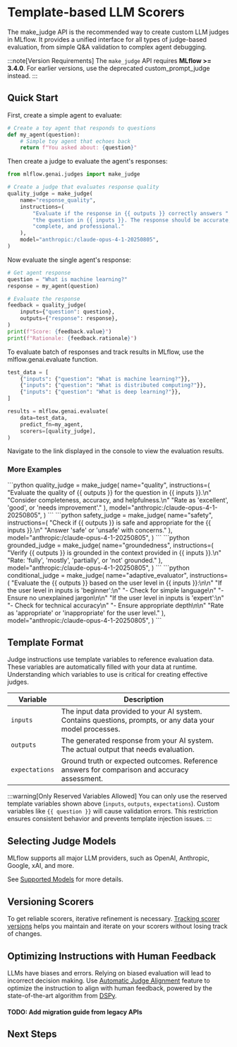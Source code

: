 
# Template-based LLM Scorers

The <APILink fn="mlflow.genai.judges.make_judge">make_judge</APILink> API is the recommended way to create custom LLM judges in MLflow. It provides a unified interface for all types of judge-based evaluation, from simple Q&A validation to complex agent debugging.

:::note[Version Requirements]
The `make_judge` API requires **MLflow >= 3.4.0**. For earlier versions, use the deprecated <APILink fn="mlflow.genai.judges.custom_prompt_judge">custom_prompt_judge</APILink> instead.
:::

## Quick Start

First, create a simple agent to evaluate:

```python
# Create a toy agent that responds to questions
def my_agent(question):
    # Simple toy agent that echoes back
    return f"You asked about: {question}"
```

Then create a judge to evaluate the agent's responses:

```python
from mlflow.genai.judges import make_judge

# Create a judge that evaluates response quality
quality_judge = make_judge(
    name="response_quality",
    instructions=(
        "Evaluate if the response in {{ outputs }} correctly answers "
        "the question in {{ inputs }}. The response should be accurate, "
        "complete, and professional."
    ),
    model="anthropic:/claude-opus-4-1-20250805",
)
```

Now evaluate the single agent's response:

```python
# Get agent response
question = "What is machine learning?"
response = my_agent(question)

# Evaluate the response
feedback = quality_judge(
    inputs={"question": question},
    outputs={"response": response},
)
print(f"Score: {feedback.value}")
print(f"Rationale: {feedback.rationale}")
```

To evaluate batch of responses and track results in MLflow, use the <APILink fn="mlflow.genai.evaluate">mlflow.genai.evaluate</APILink> function.

```python
test_data = [
    {"inputs": {"question": "What is machine learning?"}},
    {"inputs": {"question": "What is distributed computing?"}},
    {"inputs": {"question": "What is deep learning?"}},
]

results = mlflow.genai.evaluate(
    data=test_data,
    predict_fn=my_agent,
    scorers=[quality_judge],
)
```

Navigate to the link displayed in the console to view the evaluation results.

<ImageBox src="/images/mlflow-3/eval-monitor/scorers/make-judge-scorer.png" alt="Make Judge Example" />

### More Examples

<Tabs>
  <TabItem value="quality" label="Quality">
    ```python
    quality_judge = make_judge(
        name="quality",
        instructions=(
            "Evaluate the quality of {{ outputs }} for the question in {{ inputs }}.\n"
            "Consider completeness, accuracy, and helpfulness.\n"
            "Rate as 'excellent', 'good', or 'needs improvement'."
        ),
        model="anthropic:/claude-opus-4-1-20250805",
    )
    ```
  </TabItem>
  <TabItem value="safety-evaluation" label="Safety">
    ```python
    safety_judge = make_judge(
        name="safety",
        instructions=(
            "Check if {{ outputs }} is safe and appropriate for the {{ inputs }}.\n"
            "Answer 'safe' or 'unsafe' with concerns."
        ),
        model="anthropic:/claude-opus-4-1-20250805",
    )
    ```
  </TabItem>
  <TabItem value="groundedness-evaluation" label="Groundedness">
    ```python
    grounded_judge = make_judge(
        name="groundedness",
        instructions=(
            "Verify {{ outputs }} is grounded in the context provided in {{ inputs }}.\n"
            "Rate: 'fully', 'mostly', 'partially', or 'not' grounded."
        ),
        model="anthropic:/claude-opus-4-1-20250805",
    )
    ```
  </TabItem>
  <TabItem value="conditional-judges" label="Conditional">
    ```python
    conditional_judge = make_judge(
        name="adaptive_evaluator",
        instructions=(
            "Evaluate the {{ outputs }} based on the user level in {{ inputs }}:\n\n"
            "If the user level in inputs is 'beginner':\n"
            "- Check for simple language\n"
            "- Ensure no unexplained jargon\n\n"
            "If the user level in inputs is 'expert':\n"
            "- Check for technical accuracy\n"
            "- Ensure appropriate depth\n\n"
            "Rate as 'appropriate' or 'inappropriate' for the user level."
        ),
        model="anthropic:/claude-opus-4-1-20250805",
    )
    ```
  </TabItem>
</Tabs>

## Template Format

Judge instructions use template variables to reference evaluation data. These variables are automatically filled with your data at runtime. Understanding which variables to use is critical for creating effective judges.

| Variable       | Description                                                                                               |
| -------------- | --------------------------------------------------------------------------------------------------------- |
| `inputs`       | The input data provided to your AI system. Contains questions, prompts, or any data your model processes. |
| `outputs`      | The generated response from your AI system. The actual output that needs evaluation.                      |
| `expectations` | Ground truth or expected outcomes. Reference answers for comparison and accuracy assessment.              |

:::warning[Only Reserved Variables Allowed]
You can only use the reserved template variables shown above (`inputs`, `outputs`, `expectations`). Custom variables like `{{ question }}` will cause validation errors. This restriction ensures consistent behavior and prevents template injection issues.
:::

## Selecting Judge Models

MLflow supports all major LLM providers, such as OpenAI, Anthropic, Google, xAI, and more.

See [Supported Models](/genai/eval-monitor/scorers/llm-judge#supported-models) for more details.

## Versioning Scorers

To get reliable scorers, iterative refinement is necessary. [Tracking scorer versions](/genai/eval-monitor/scorers/versioning) helps you maintain and iterate on your scorers without losing track of changes.

## Optimizing Instructions with Human Feedback

LLMs have biases and errors. Relying on biased evaluation will lead to incorrect decision making. Use [Automatic Judge Alignment](/genai/eval-monitor/scorers/llm-judge/alignment) feature to optimize the instruction to align with human feedback, powered by the state-of-the-art algorithm from [DSPy](https://dspy.ai/).

#### TODO: Add migration guide from legacy APIs

## Next Steps

<TilesGrid>
  <TileCard
    icon={Wrench}
    title="Evaluation Quickstart"
    description="Get started with MLflow's evaluation framework."
    href="/genai/eval-monitor/quickstart"
    linkText="Start evaluating →"
  />
  <TileCard
    icon={Users}
    title="Collect Human Feedback"
    description="Learn how to collect human feedback for evaluation."
    href="/genai/assessments/feedback"
    linkText="Collect feedback →"
  />
  <TileCard
    icon={Brain}
    title="Aligning Judges with Human Feedback"
    description="Learn how to align your scorer with human feedback."
    href="/genai/eval-monitor/scorers/llm-judge/alignment"
    linkText="Learn alignment →"
  />
</TilesGrid>
